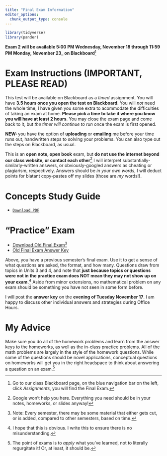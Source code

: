 ```yaml
---
title: "Final Exam Information"
editor_options: 
  chunk_output_type: console
---
```


```r
library(tidyverse)
library(pander)
```

**Exam 2 will be available 5:00 PM Wednesday, November 18 through 11:59 PM Monday, November 23_ on Blackboard**^[Go to our class Blackboard page, on the blue navigation bar on the left, click *Assignments*, you will find the Final Exam.]

# Exam Instructions (IMPORTANT, PLEASE READ)

This test will be available on Blackboard as a *timed* assignment. You will have **3.5 hours once you open the test on Blackboard**. You will *not* need the whole time, I have given you some extra to acommodate the difficulties of taking an exam at home. **Please pick a time to take it where you know you will have at least 2 hours**. You may close the exam page and come back to it, but *the timer will continue to run* once the exam is first opened.

**NEW:** you have the option of **uploading** or **emailing** me before your time runs out, handwritten steps to solving your problems. You can also type out the steps on Blackboard, as usual.

This is an **open note, open book** exam, but **do not use the internet beyond our class website, or contact each other**^[Google won't help you here. Everything you need should be in your notes, homeworks, or slides anyway!] I will interpret substantially-similarly-written answers, or obviously-googled answers as cheating or plagiarism, respectively. Answers should be *in your own words*, I will deduct points for blatant copy-pastes off my slides (those are *my* words!).

# Concepts Study Guide

- [<i class="fas fa-file-pdf"></i> `Download PDF`](/examprep/final_exam_study_guide.pdf)

# "Practice" Exam

- [<i class="fas fa-file-pdf"></i> Download Old Final Exam](/examprep/Exam3.pdf)^[Note: Every semester, there may be some material that either gets cut, or is added, compared to other semesters, based on time.]
- [<i class="far fa-life-ring"></i> Old Final Exam Answer Key](/examprep/Exam3_Answer_key.pdf)

Above, you have a previous semester’s final exam. Use it to get a sense of what questions are asked, the format, and how many. Questions draw from topics in Units 3 and 4, and note that **just because topics or questions were not in the practice exam does NOT mean they may not show up on your exam.**^[I hope that this is obvious. I write this to ensure there is no misunderstanding.] Aside from minor extensions, no mathematical problem on any exam should be something you have not seen in some form before. 

I will post the **answer key** on the **evening of Tuesday November 17**. I am happy to discuss other individual answers and strategies during Office Hours.

# My Advice

Make sure you do all of the homework problems and learn from the answer keys to the homeworks, as well as the in-class practice problems. All of the math problems are largely in the style of the homework questions. While some of the questions should be novel applications, conceptual questions on homeworks will get you in the right headspace to think about answering a question on an exam.^[The point of exams is to *apply* what you've learned, not to literally regurgitate it! Or, at least, it should be.]